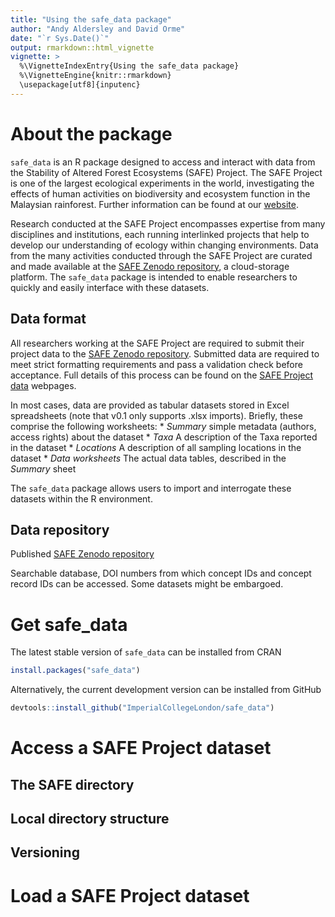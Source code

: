 ```yaml
---
title: "Using the safe_data package"
author: "Andy Aldersley and David Orme"
date: "`r Sys.Date()`"
output: rmarkdown::html_vignette
vignette: >
  %\VignetteIndexEntry{Using the safe_data package}
  %\VignetteEngine{knitr::rmarkdown}
  \usepackage[utf8]{inputenc}
---
```

# About the package
`safe_data` is an R package designed to access and interact with data from the
Stability of Altered Forest Ecosystems (SAFE) Project. The SAFE Project is one
of the largest ecological experiments in the world, investigating the effects
of human activities on biodiversity and ecosystem function in the Malaysian 
rainforest. Further information can be found at our
[website](https://www.safeproject.net/).

Research conducted at the SAFE Project encompasses expertise from many 
disciplines and institutions, each running interlinked projects that help to 
develop our understanding of ecology within changing environments. Data from 
the many activities conducted through the SAFE Project are curated and made
available at the [SAFE Zenodo repository](https://zenodo.org/communities/safe/),
a cloud-storage platform. The `safe_data` package is intended to enable 
researchers to quickly and easily interface with these datasets.

## Data format
All researchers working at the SAFE Project are required to submit their project
data to the [SAFE Zenodo repository](https://zenodo.org/communities/safe/). 
Submitted data are required to meet strict formatting requirements and pass a
validation check before acceptance. Full details of this process can be found on
the [SAFE Project data](https://safe-dataset-checker.readthedocs.io/) webpages.

In most cases, data are provided as tabular datasets stored in Excel
spreadsheets (note that v0.1 only supports .xlsx imports). Briefly, these
comprise the following worksheets:
* *Summary* simple metadata (authors, access rights) about the dataset
* *Taxa* A description of the Taxa reported in the dataset
* *Locations* A description of all sampling locations in the dataset
* *Data worksheets* The actual data tables, described in the *Summary* sheet

The `safe_data` package allows users to import and interrogate these datasets
within the R environment.

## Data repository
Published [SAFE Zenodo repository](https://zenodo.org/communities/safe/)

Searchable database, DOI numbers from which concept IDs and concept record IDs
can be accessed. Some datasets might be embargoed.


# Get safe_data
The latest stable version of `safe_data` can be installed from CRAN
```R
install.packages("safe_data")
```

Alternatively, the current development version can be installed from GitHub
```R
devtools::install_github("ImperialCollegeLondon/safe_data")
```

# Access a SAFE Project dataset

## The SAFE directory

## Local directory structure

## Versioning

# Load a SAFE Project dataset